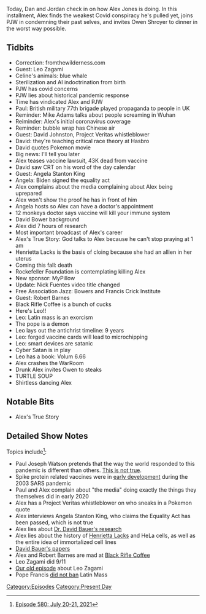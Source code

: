 {{Episode
    | title             = July 20-21, 2021
    | caption           = [https://knowledgefight.libsyn.com/580-july-20-21-2021 Listen to this episode on Libsyn]
    | episodeNumber     = 580
    | length            = 01:46:46
    | airDate           = July 22, 2021
    | coverageStartDate = July 20, 2021
    | coverageEndDate   = July 21, 2021
    | episodeType       = [[:Category:Present Day|Present Day]]
    | appearance        = [[Leo Zagami]], [[Paul Joseph Watson]], [[Mike Adams]], [[David Johnston]], [[Angela Stanton King]], [[David Bower]], [[Henrietta Lacks]], [[Nick Fuentes]], [[Robert Barnes]]
    | oocDrop           = I got into Satan's mind, thanks to god
    | previousEpisode   = [[579: May 30, 2003]]
    | nextEpisode       = [[581: June 3, 2003]]
}}

{{Stub}}

Today, Dan and Jordan check in on how Alex Jones is doing.  In this installment, Alex finds the weakest Covid conspiracy he's pulled yet, joins PJW in condemning their past selves, and invites Owen Shroyer to dinner in the worst way possible.

==Tidbits==

*Correction: fromthewilderness.com
*Guest: Leo Zagami
*Celine's animals: blue whale
*Sterilization and AI indoctrination from birth
*PJW has covid concerns
*PJW lies about historical pandemic response
*Time has vindicated Alex and PJW
*Paul: British military 77th brigade played propaganda to people in UK
*Reminder: Mike Adams talks about people screaming in Wuhan
*Reiminder: Alex's initial coronavirus coverage
*Reminder: bubble wrap has Chinese air
*Guest: David Johnston, Project Veritas whistleblower
*David: they're teaching critical race theory at Hasbro
*David quotes Pokemon movie
*Big news: I'll tell you later
*Alex teases vaccine lawsuit, 43K dead from vaccine
*David saw CRT on his word of the day calendar
*Guest: Angela Stanton King
*Angela: Biden signed the equality act
*Alex complains about the media complaining about Alex being uprepared
*Alex won't show the proof he has in front of him
*Angela hosts so Alex can have a doctor's appointment
*12 monkeys doctor says vaccine will kill your immune system
*David Bower background
*Alex did 7 hours of research
*Most important broadcast of Alex's career
*Alex's True Story: God talks to Alex because he can't stop praying at 1 am
*Henrietta Lacks is the basis of cloing because she had an allien in her uterus
*Coming this fall: death
*Rockefeller Foundation is contemplating killing Alex
*New sponsor: MyPillow
*Update: Nick Fuentes video title changed
*Free Association Jazz: Bowers and Francis Crick Institute
*Guest: Robert Barnes
*Black Rifle Coffee is a bunch of cucks
*Here's Leo!!
*Leo: Latin mass is an exorcism
*The pope is a demon
*Leo lays out the antichrist timeline: 9 years
*Leo: forged vaccine cards will lead to microchipping
*Leo: smart devices are satanic
*Cyber Satan is in play
*Leo has a book: Volum 6.66
*Alex crashes the WarRoom
*Drunk Alex invites Owen to steaks
*TURTLE SOUP
*Shirtless dancing Alex

==Notable Bits==

*Alex's True Story

==Detailed Show Notes==

Topics include<ref>[https://knowledgefight.com/research/2021/7/22/episode-580-july-20-21-2021 Episode 580: July 20-21, 2021]</ref>:

*Paul Joseph Watson pretends that the way the world responded to this pandemic is different than others. [https://www.ncbi.nlm.nih.gov/pmc/articles/PMC154159/ This is not true].
*Spike protein related vaccines were in [https://pubmed.ncbi.nlm.nih.gov/14667748/ early development] during the 2003 SARS pandemic
*Paul and Alex complain about "the media" doing exactly the things they themselves did in early 2020
*Alex has a Project Veritas whistleblower on who sneaks in a Pokemon quote
*Alex interviews Angela Stanton King, who claims the Equality Act has been passed, which is not true
*Alex lies about [https://www.webmd.com/vaccines/covid-19-vaccine/news/20210604/pfizer-vaccine-india-variant Dr. David Bauer's research]
*Alex lies about the history of [https://www.hopkinsmedicine.org/henriettalacks/ Henrietta Lacks] and HeLa cells, as well as the entire idea of immortalized cell lines
*[https://www.crick.ac.uk/research/find-a-researcher/david-lv-bauer David Bauer's papers]
*Alex and Robert Barnes are mad at [https://www.nytimes.com/2021/07/14/magazine/black-rifle-coffee-company.html Black Rifle Coffee]
*Leo Zagami did 9/11
*[https://knowledgefight.libsyn.com/knowledge-fight-july-5-2019 Our old episode] about Leo Zagami
*Pope Francis [https://www.americamagazine.org/faith/2021/07/16/pope-francis-decree-restricts-pre-vatican-ii-latin-mass-241068 did not ban] Latin Mass

[[Category:Episodes]]
[[Category:Present Day]]